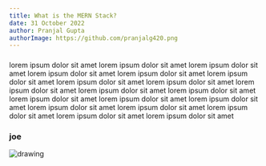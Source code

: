 ```yaml
---
title: What is the MERN Stack?
date: 31 October 2022
author: Pranjal Gupta
authorImage: https://github.com/pranjalg420.png
---
```


###

lorem ipsum dolor sit amet lorem ipsum dolor sit amet lorem ipsum
dolor sit amet lorem ipsum dolor sit amet lorem ipsum dolor sit amet lorem ipsum
dolor sit amet lorem ipsum dolor sit amet lorem ipsum dolor sit amet lorem ipsum dolor
sit amet lorem ipsum dolor sit amet
lorem ipsum dolor sit amet lorem ipsum dolor sit amet lorem ipsum dolor sit amet
lorem ipsum dolor sit amet lorem ipsum dolor sit amet lorem ipsum dolor sit amet
lorem ipsum dolor sit amet lorem ipsum dolor sit amet lorem ipsum dolor sit amet

### joe

<img src="https://github.com/pranjalg420.png" alt="drawing" />
